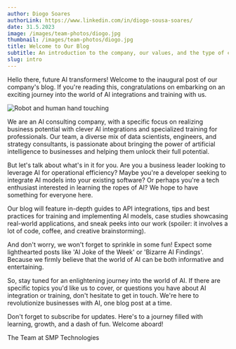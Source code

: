 ```yaml
---
author: Diogo Soares
authorLink: https://www.linkedin.com/in/diogo-sousa-soares/
date: 31.5.2023
image: /images/team-photos/diogo.jpg
thumbnail: /images/team-photos/diogo.jpg
title: Welcome to Our Blog
subtitle: An introduction to the company, our values, and the type of content we will post
slug: intro
---
```


Hello there, future AI transformers! Welcome to the inaugural post of our company's blog. If you're reading this, congratulations on embarking on an exciting journey into the world of AI integrations and training with us.

![Robot and human hand touching](https://tailwindcss.com/_next/static/media/typography-demo.e7148517.jpg)


We are an AI consulting company, with a specific focus on realizing business potential with clever AI integrations and specialized training for professionals. Our team, a diverse mix of data scientists, engineers, and strategy consultants, is passionate about bringing the power of artificial intelligence to businesses and helping them unlock their full potential.

But let's talk about what's in it for you. Are you a business leader looking to leverage AI for operational efficiency? Maybe you're a developer seeking to integrate AI models into your existing software? Or perhaps you're a tech enthusiast interested in learning the ropes of AI? We hope to have something for everyone here.

Our blog will feature in-depth guides to API integrations, tips and best practices for training and implementing AI models, case studies showcasing real-world applications, and sneak peeks into our work (spoiler: it involves a lot of code, coffee, and creative brainstorming).

And don't worry, we won't forget to sprinkle in some fun! Expect some lighthearted posts like 'AI Joke of the Week' or 'Bizarre AI Findings'. Because we firmly believe that the world of AI can be both informative and entertaining.

So, stay tuned for an enlightening journey into the world of AI. If there are specific topics you'd like us to cover, or questions you have about AI integration or training, don't hesitate to get in touch. We're here to revolutionize businesses with AI, one blog post at a time.

Don't forget to subscribe for updates. Here's to a journey filled with learning, growth, and a dash of fun. Welcome aboard!

The Team at SMP Technologies
